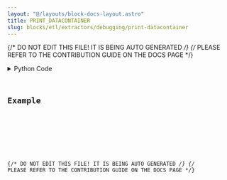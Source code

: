 ```yaml
---
layout: "@/layouts/block-docs-layout.astro"
title: PRINT_DATACONTAINER
slug: blocks/etl/extractors/debugging/print-datacontainer
---
```


{/* DO NOT EDIT THIS FILE! IT IS BEING AUTO GENERATED */}
{/* PLEASE REFER TO THE CONTRIBUTION GUIDE ON THE DOCS PAGE */}


<PythonDocsDisplay docstring={docstring} />
<details>
<summary>Python Code</summary>



<Code code={pythonCode} lang="py" wrap theme="dracula" />

[Find this Flojoy Block on GitHub](https://github.com/flojoy-ai/blocks/blob/main/blocks/ETL/EXTRACTORS/DEBUGGING/PRINT_DATACONTAINER/PRINT_DATACONTAINER.py)

</details>

## Example


<GetHelpWidget />


<AppDisplay app={app} blockName="PRINT_DATACONTAINER" client:visible />


<Example />

{/* DO NOT EDIT THIS FILE! IT IS BEING AUTO GENERATED */}
{/* PLEASE REFER TO THE CONTRIBUTION GUIDE ON THE DOCS PAGE */}
